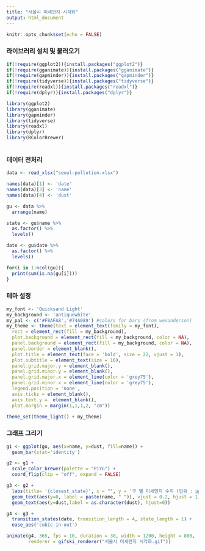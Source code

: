 ---
title: "서울시 미세먼지 시각화"
output: html_document
---

```{r setup, include=FALSE}
knitr::opts_chunk$set(echo = FALSE)
```

### 라이브러리 설치 및 불러오기
```{r, message=FALSE}

if(!require(ggplot2)){install.packages("ggplot2")}
if(!require(gganimate)){install.packages("gganimate")}
if(!require(gapminder)){install.packages("gapminder")}
if(!require(tidyverse)){install.packages("tidyverse")}
if(!require(readxl)){install.packages("readxl")}
if(!require(dplyr)){install.packages("dplyr")}

library(ggplot2)
library(gganimate)
library(gapminder)
library(tidyverse)
library(readxl)
library(dplyr)
library(RColorBrewer)

```


```{r}


```

### 데이터 전처리
```{r}
data <- read_xlsx("seoul-pollution.xlsx")

names(data)[1] <- 'date'
names(data)[3] <- 'name'
names(data)[4] <- 'dust'

gu <- data %>% 
  arrange(name)

state <- gu$name %>% 
  as.factor() %>% 
  levels()

date <- gu$date %>% 
  as.factor() %>% 
  levels()

for(i in 1:ncol(gu)){
  print(sum(is.na(gu[i])))
}
```

### 테마 설정
```{r}
my_font <- 'Quicksand Light'
my_background <- 'antiquewhite'
my_pal <- c('#F8AFA8','#74A089') #colors for bars (from wesanderson)
my_theme <- theme(text = element_text(family = my_font),
  rect = element_rect(fill = my_background),
  plot.background = element_rect(fill = my_background, color = NA),
  panel.background = element_rect(fill = my_background, color = NA),
  panel.border = element_blank(),
  plot.title = element_text(face = 'bold', size = 22, vjust = 1),
  plot.subtitle = element_text(size = 16),
  panel.grid.major.y = element_blank(),
  panel.grid.minor.y = element_blank(),
  panel.grid.major.x = element_line(color = 'grey75'),
  panel.grid.minor.x = element_line(color = 'grey75'),
  legend.position = 'none',
  axis.ticks = element_blank(),
  axis.text.y =  element_blank(),
  plot.margin = margin(1,1,1,2, "cm"))

theme_set(theme_light() + my_theme)
```

### 그래프 그리기
```{r, message = FALSE}
g1 <- ggplot(gu, aes(x=name, y=dust, fill=name)) + 
  geom_bar(stat='identity')

g2 <- g1 + 
  scale_color_brewer(palette = "PiYG") +
  coord_flip(clip = "off", expand = FALSE)

g3 <- g2 +
  labs(title= '{closest_state}', x = "", y = '구 별 미세먼지 수치 (단위 : ㎍/㎥)') +
  geom_text(aes(y=0, label = paste(name, " ")), vjust = 0.2, hjust = 1) +
  geom_text(aes(y=dust,label = as.character(dust), hjust=0))

g4 <- g3 +
  transition_states(date, transition_length = 4, state_length = 1) +
  ease_aes('cubic-in-out')

animate(g4, 365, fps = 10, duration = 30, width = 1200, height = 800, 
        renderer = gifski_renderer("서울시 미세먼지 시각화.gif"))
```